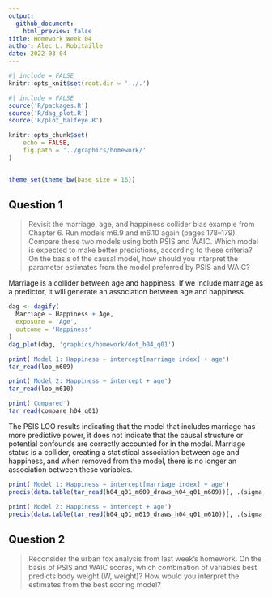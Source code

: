 ```yaml
---
output: 
  github_document:
    html_preview: false
title: Homework Week 04
author: Alec L. Robitaille
date: 2022-03-04
---
```



```r
#| include = FALSE
knitr::opts_knit$set(root.dir = '../.')
```

```r
#| include = FALSE
source('R/packages.R')
source('R/dag_plot.R')
source('R/plot_halfeye.R')

knitr::opts_chunk$set(
	echo = FALSE,
	fig.path = '../graphics/homework/'
)


theme_set(theme_bw(base_size = 16))
```


## Question 1

> Revisit the marriage, age, and happiness collider bias example from Chapter
6. Run models m6.9 and m6.10 again (pages 178–179). Compare these two models
using both PSIS and WAIC. Which model is expected to make better predictions,
according to these criteria? On the basis of the causal model, how should you
interpret the parameter estimates from the model preferred by PSIS and WAIC?

Marriage is a collider between age and happiness. If we include marriage 
as a predictor, it will generate an association between age and happiness.

```r
dag <- dagify(
  Marriage ~ Happiness + Age,
  exposure = 'Age',
  outcome = 'Happiness'
)
dag_plot(dag, 'graphics/homework/dot_h04_q01')
```

```r
print('Model 1: Happiness ~ intercept[marriage index] + age')
tar_read(loo_m609)

print('Model 2: Happiness ~ intercept + age')
tar_read(loo_m610)

print('Compared')
tar_read(compare_h04_q01)
```

The PSIS LOO results indicating that the model that includes marriage
has more predictive power, it does not indicate that the causal structure
or potential confounds are correctly accounted for in the model. 
Marriage status is a collider, creating a statistical association between
age and happiness, and when removed from the model, there is no longer an
association between these variables. 

```r
print('Model 1: Happiness ~ intercept[marriage index] + age')
precis(data.table(tar_read(h04_q01_m609_draws_h04_q01_m609))[, .(sigma, beta_age, `alpha[1]`, `alpha[2]`)], depth = 2)

print('Model 2: Happiness ~ intercept + age')
precis(data.table(tar_read(h04_q01_m610_draws_h04_q01_m610))[, .(sigma, beta_age, alpha)])
```


## Question 2

> Reconsider the urban fox analysis from last week’s homework. On the basis of
PSIS and WAIC scores, which combination of variables best predicts body weight
(W, weight)? How would you interpret the estimates from the best scoring model?

